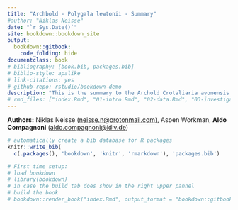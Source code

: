 ```yaml
--- 
title: "Archbold - Polygala lewtonii - Summary"
#author: "Niklas Neisse"
date: "`r Sys.Date()`"
site: bookdown::bookdown_site
output: 
  bookdown::gitbook:
    code_folding: hide
documentclass: book
# bibliography: [book.bib, packages.bib]
# biblio-style: apalike
# link-citations: yes
# github-repo: rstudio/bookdown-demo
description: "This is the summary to the Archold Crotaliaria avonensis data. It includes its general data structure, a documentation of our exploaratry journey, as well as our adjustments and implementation. "
# rmd_files: ["index.Rmd", "01-intro.Rmd", "02-data.Rmd", "03-investigation.Rmd", "04-models.Rmd", "666-bug.Rmd"]
---
```


**Authors:**
Niklas Neisse ([neisse.n@protonmail.com](mailto:neisse.n@protonmail.com)),
Aspen Workman,
**Aldo Compagnoni** ([aldo.compagnoni@idiv.de](mailto:aldo.compagnoni@idiv.de))


```r
# automatically create a bib database for R packages
knitr::write_bib(
  c(.packages(), 'bookdown', 'knitr', 'rmarkdown'), 'packages.bib')
```

```r
# First time setup:
# load bookdown
# library(bookdown)
# in case the build tab does show in the right upper pannel
# build the book
# bookdown::render_book("index.Rmd", output_format = "bookdown::gitbook")
```

